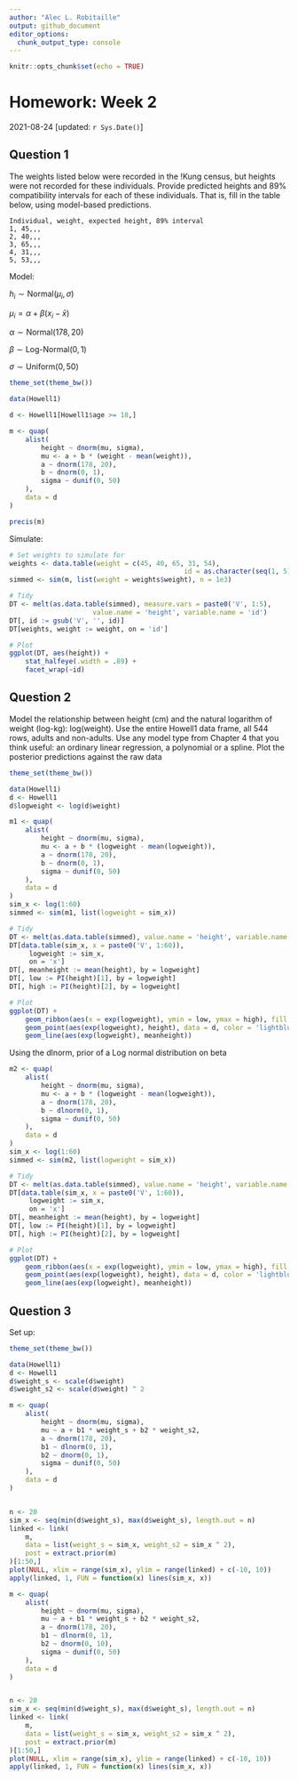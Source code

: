 ```yaml
---
author: "Alec L. Robitaille"
output: github_document
editor_options: 
  chunk_output_type: console
---
```



```r
knitr::opts_chunk$set(echo = TRUE)
```

# Homework: Week 2
2021-08-24 [updated: `r Sys.Date()`]

## Question 1
The weights listed below were recorded in the !Kung census, but heights were not
recorded for these individuals. Provide predicted heights and 89% compatibility
intervals for each of these individuals. That is, fill in the table below, using
model-based predictions.

```
Individual, weight, expected height, 89% interval
1, 45,,,
2, 40,,,
3, 65,,,
4, 31,,,
5, 53,,,
```

Model:

$h_{i} \sim \text{Normal}(\mu_{i}, \sigma)$

$\mu_{i} = \alpha + \beta(x_{i} - \bar{x})$

$\alpha \sim \text{Normal}(178, 20)$

$\beta \sim \text{Log-Normal}(0, 1)$

$\sigma \sim \text{Uniform}(0, 50)$

```r
theme_set(theme_bw())

data(Howell1)

d <- Howell1[Howell1$age >= 18,]

m <- quap(
	alist(
		height ~ dnorm(mu, sigma),
		mu <- a + b * (weight - mean(weight)),
		a ~ dnorm(178, 20),
		b ~ dnorm(0, 1),
		sigma ~ dunif(0, 50)
	), 
	data = d
)

precis(m)
```

Simulate:

```r
# Set weights to simulate for
weights <- data.table(weight = c(45, 40, 65, 31, 54),
											id = as.character(seq(1, 5)))
simmed <- sim(m, list(weight = weights$weight), n = 1e3)

# Tidy
DT <- melt(as.data.table(simmed), measure.vars = paste0('V', 1:5),
					 value.name = 'height', variable.name = 'id')
DT[, id := gsub('V', '', id)]
DT[weights, weight := weight, on = 'id']

# Plot
ggplot(DT, aes(height)) +
	stat_halfeye(.width = .89) + 
	facet_wrap(~id)
```


## Question 2

Model the relationship between height (cm) and the natural logarithm of weight
(log-kg): log(weight). Use the entire Howell1 data frame, all 544 rows, adults
and non-adults. Use any model type from Chapter 4 that you think useful: an
ordinary linear regression, a polynomial or a spline. Plot the posterior
predictions against the raw data

```r
theme_set(theme_bw())

data(Howell1)
d <- Howell1
d$logweight <- log(d$weight)

m1 <- quap(
	alist(
		height ~ dnorm(mu, sigma),
		mu <- a + b * (logweight - mean(logweight)),
		a ~ dnorm(178, 20),
		b ~ dnorm(0, 1),
		sigma ~ dunif(0, 50)
	), 
	data = d
)
sim_x <- log(1:60)
simmed <- sim(m1, list(logweight = sim_x))

# Tidy
DT <- melt(as.data.table(simmed), value.name = 'height', variable.name = 'x')
DT[data.table(sim_x, x = paste0('V', 1:60)),
	 logweight := sim_x,
	 on = 'x']
DT[, meanheight := mean(height), by = logweight]
DT[, low := PI(height)[1], by = logweight]
DT[, high := PI(height)[2], by = logweight]

# Plot
ggplot(DT) + 
	geom_ribbon(aes(x = exp(logweight), ymin = low, ymax = high), fill = 'grey') + 
	geom_point(aes(exp(logweight), height), data = d, color = 'lightblue', alpha = 0.8) + 
	geom_line(aes(exp(logweight), meanheight))
```

Using the dlnorm, prior of a Log normal distribution on beta

```r
m2 <- quap(
	alist(
		height ~ dnorm(mu, sigma),
		mu <- a + b * (logweight - mean(logweight)),
		a ~ dnorm(178, 20),
		b ~ dlnorm(0, 1),
		sigma ~ dunif(0, 50)
	), 
	data = d
)
sim_x <- log(1:60)
simmed <- sim(m2, list(logweight = sim_x))

# Tidy
DT <- melt(as.data.table(simmed), value.name = 'height', variable.name = 'x')
DT[data.table(sim_x, x = paste0('V', 1:60)),
	 logweight := sim_x,
	 on = 'x']
DT[, meanheight := mean(height), by = logweight]
DT[, low := PI(height)[1], by = logweight]
DT[, high := PI(height)[2], by = logweight]

# Plot
ggplot(DT) + 
	geom_ribbon(aes(x = exp(logweight), ymin = low, ymax = high), fill = 'grey') + 
	geom_point(aes(exp(logweight), height), data = d, color = 'lightblue', alpha = 0.8) + 
	geom_line(aes(exp(logweight), meanheight))
```



## Question 3

Set up:

```r
theme_set(theme_bw())

data(Howell1)
d <- Howell1
d$weight_s <- scale(d$weight)
d$weight_s2 <- scale(d$weight) ^ 2

m <- quap(
	alist(
		height ~ dnorm(mu, sigma),
		mu ~ a + b1 * weight_s + b2 * weight_s2,
		a ~ dnorm(178, 20),
		b1 ~ dlnorm(0, 1),
		b2 ~ dnorm(0, 1),
		sigma ~ dunif(0, 50)
	),
	data = d
)


n <- 20
sim_x <- seq(min(d$weight_s), max(d$weight_s), length.out = n)
linked <- link(
	m,
	data = list(weight_s = sim_x, weight_s2 = sim_x ^ 2),
	post = extract.prior(m)
)[1:50,]
plot(NULL, xlim = range(sim_x), ylim = range(linked) + c(-10, 10))
apply(linked, 1, FUN = function(x) lines(sim_x, x))
```

```r
m <- quap(
	alist(
		height ~ dnorm(mu, sigma),
		mu ~ a + b1 * weight_s + b2 * weight_s2,
		a ~ dnorm(178, 20),
		b1 ~ dlnorm(0, 1),
		b2 ~ dnorm(0, 10),
		sigma ~ dunif(0, 50)
	),
	data = d
)


n <- 20
sim_x <- seq(min(d$weight_s), max(d$weight_s), length.out = n)
linked <- link(
	m,
	data = list(weight_s = sim_x, weight_s2 = sim_x ^ 2),
	post = extract.prior(m)
)[1:50,]
plot(NULL, xlim = range(sim_x), ylim = range(linked) + c(-10, 10))
apply(linked, 1, FUN = function(x) lines(sim_x, x))
```
